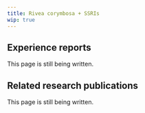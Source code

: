 ---
title: Rivea corymbosa + SSRIs
wip: true
---

## Experience reports

This page is still being written.

## Related research publications

This page is still being written.

